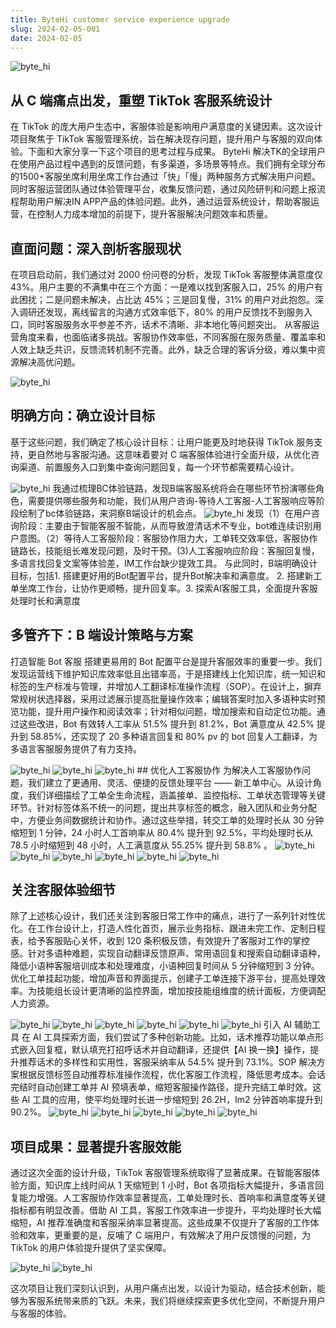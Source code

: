 ```yaml
---
title: ByteHi customer service experience upgrade
slug: 2024-02-05-001
date: 2024-02-05
---
```


<Image src="/byte_hi/byte_hi.png" alt="byte_hi" className="mb-6 rounded-lg" />

## 从 C 端痛点出发，重塑 TikTok 客服系统设计

在 TikTok 的庞大用户生态中，客服体验是影响用户满意度的关键因素。这次设计项目聚焦于 TikTok 客服管理系统，旨在解决现存问题，提升用户与客服的双向体验。下面和大家分享一下这个项目的思考过程与成果。
ByteHi 解决TK的全球用户在使用产品过程中遇到的反馈问题，有多渠道，多场景等特点。我们拥有全球分布的1500+客服坐席利用坐席工作台通过「快」「慢」两种服务方式解决用户问题。同时客服运营团队通过体验管理平台，收集反馈问题，通过风险研判和问题上报流程帮助用户解决IN APP产品的体验问题。此外，通过运营系统设计，帮助客服运营，在控制人力成本增加的前提下，提升客服解决问题效率和质量。

## 直面问题：深入剖析客服现状

在项目启动前，我们通过对 2000 份问卷的分析，发现 TikTok 客服整体满意度仅 43%。用户主要的不满集中在三个方面：一是难以找到客服入口，25% 的用户有此困扰；二是问题未解决，占比达 45%；三是回复慢，31% 的用户对此抱怨。深入调研还发现，离线留言的沟通方式效率低下，80% 的用户反馈找不到服务入口，同时客服服务水平参差不齐，话术不清晰、非本地化等问题突出。
从客服运营角度来看，也面临诸多挑战。客服协作效率低，不同客服在服务质量、覆盖率和人效上缺乏共识，反馈流转机制不完善。此外，缺乏合理的客诉分级，难以集中资源解决高优问题。

<Image src="/byte_hi/byte_hi_01.png" alt="byte_hi" className="mb-6 rounded-lg my-3" />

## 明确方向：确立设计目标

基于这些问题，我们确定了核心设计目标：让用户能更及时地获得 TikTok 服务支持，更自然地与客服沟通。这意味着要对 C 端客服体验进行全面升级，从优化咨询渠道、前置服务入口到集中查询问题回复，每一个环节都需要精心设计。

<Image src="/byte_hi/byte_hi_02.png" alt="byte_hi" className="mb-6 rounded-lg my-3" />
我通过梳理BC体验链路，发现B端客服系统将会在哪些环节扮演哪些角色，需要提供哪些服务和功能，我们从用户咨询-等待人工客服-人工客服响应等阶段绘制了bc体验链路，来洞察B端设计的机会点。
<Image src="/byte_hi/byte_hi_03.png" alt="byte_hi" className="mb-6 rounded-lg my-3" />
发现（1）在用户咨询阶段：主要由于智能客服不智能，从而导致澄清话术不专业，bot难连续识别用户意图。（2）等待人工客服阶段：客服协作阻力大，工单转交效率低，客服协作链路长，技能组长难发现问题，及时干预。(3)人工客服响应阶段：客服回复慢，多语言找回复文案等体验差，IM工作台缺少提效工具。
与此同时，B端明确设计目标，包括1.
搭建更好用的Bot配置平台，提升Bot解决率和满意度。 2.
搭建新工单坐席工作台，让协作更顺畅，提升回复率。3.
探索AI客服工具，全面提升客服处理时长和满意度

## 多管齐下：B 端设计策略与方案

打造智能 Bot 客服
搭建更易用的 Bot 配置平台是提升客服效率的重要一步。我们发现运营线下维护知识库效率低且出错率高，于是搭建线上化知识库，统一知识和标签的生产标准与管理，并增加人工翻译标准操作流程（SOP）。在设计上，摒弃常规树状选择器，采用过滤展示提高批量操作效率；编辑答案时加入多语种实时预览功能，提升用户操作和阅读效率；针对相似问题，增加搜索和自动定位功能。通过这些改进，Bot 有效转人工率从 51.5% 提升到 81.2%，Bot 满意度从 42.5% 提升到 58.85%，还实现了 20 多种语言回复和 80% pv 的 bot 回复人工翻译，为多语言客服服务提供了有力支持。

<Image src="/byte_hi/byte_hi_04.png" alt="byte_hi" className="mb-6 rounded-lg my-3" />
<Image src="/byte_hi/byte_hi_05.png" alt="byte_hi" className="mb-6 rounded-lg my-3" />
<Image src="/byte_hi/byte_hi_06.png" alt="byte_hi" className="mb-6 rounded-lg my-3" />
## 优化人工客服协作
为解决人工客服协作问题，我们建立了更通用、灵活、便捷的反馈处理平台 ——
新工单中心。从设计角度，我们详细描绘了工单全生命流程，涵盖接单、监控指标、工单状态管理等关键环节。针对标签体系不统一的问题，提出共享标签的概念，融入团队和业务分配中，方便业务间数据统计和协作。通过这些举措，转交工单的处理时长从
30 分钟缩短到 1 分钟，24 小时人工首响率从 80.4% 提升到 92.5%，平均处理时长从
78.5 小时缩短到 48 小时，人工满意度从 55.25% 提升到 58.8% 。

<Image src="/byte_hi/byte_hi_07.png" alt="byte_hi" className="mb-6 rounded-lg my-3" />
<Image src="/byte_hi/byte_hi_08.png" alt="byte_hi" className="mb-6 rounded-lg my-3" />
<Image src="/byte_hi/byte_hi_09.png" alt="byte_hi" className="mb-6 rounded-lg my-3" />
<Image src="/byte_hi/byte_hi_010.png" alt="byte_hi" className="mb-6 rounded-lg my-3" />
<Image src="/byte_hi/byte_hi_011.png" alt="byte_hi" className="mb-6 rounded-lg my-3" />
<Image src="/byte_hi/byte_hi_012.png" alt="byte_hi" className="mb-6 rounded-lg my-3" />

## 关注客服体验细节

除了上述核心设计，我们还关注到客服日常工作中的痛点，进行了一系列针对性优化。在工作台设计上，打造人性化首页，展示业务指标、跟进未完工作、定制日程表，给予客服贴心关怀，收到 120 条积极反馈，有效提升了客服对工作的掌控感。针对多语种难题，实现自动翻译反馈原声、常用语回复和搜索自动翻译语种，降低小语种客服培训成本和处理难度，小语种回复时间从 5 分钟缩短到 3 分钟。优化工单挂起功能，增加声音和界面提示，创建子工单连接下游平台，提高处理效率。为技能组长设计更清晰的监控界面，增加按技能组维度的统计面板，方便调配人力资源。

<Image src="/byte_hi/byte_hi_013.png" alt="byte_hi" className="mb-6 rounded-lg my-3" />
<Image src="/byte_hi/byte_hi_014.png" alt="byte_hi" className="mb-6 rounded-lg my-3" />
<Image src="/byte_hi/byte_hi_015.png" alt="byte_hi" className="mb-6 rounded-lg my-3" />
<Image src="/byte_hi/byte_hi_016.png" alt="byte_hi" className="mb-6 rounded-lg my-3" />
<Image src="/byte_hi/byte_hi_017.png" alt="byte_hi" className="mb-6 rounded-lg my-3" />
<Image src="/byte_hi/byte_hi_018.png" alt="byte_hi" className="mb-6 rounded-lg my-3" />
引入 AI 辅助工具 在 AI
工具探索方面，我们尝试了多种创新功能。比如，话术推荐功能以单点形式嵌入回复框，默认填充打招呼话术并自动翻译，还提供【AI
换一换】操作，提升推荐话术的多样性和实用性，客服采纳率从 54.5% 提升到 73.1%。SOP
解决方案根据反馈标签自动推荐标准操作流程，优化客服工作流程，降低思考成本。会话完结时自动创建工单并
AI 预填表单，缩短客服操作路径，提升完结工单时效。这些 AI
工具的应用，使平均处理时长进一步缩短到 26.2H，Im2 分钟首响率提升到 90.2%。
<Image src="/byte_hi/byte_hi_019.png" alt="byte_hi" className="mb-6 rounded-lg my-3" />
<Image src="/byte_hi/byte_hi_020.png" alt="byte_hi" className="mb-6 rounded-lg my-3" />
<Image src="/byte_hi/byte_hi_021.png" alt="byte_hi" className="mb-6 rounded-lg my-3" />
<Image src="/byte_hi/byte_hi_022.png" alt="byte_hi" className="mb-6 rounded-lg my-3" />
<Image src="/byte_hi/byte_hi_023.png" alt="byte_hi" className="mb-6 rounded-lg my-3" />

## 项目成果：显著提升客服效能

通过这次全面的设计升级，TikTok 客服管理系统取得了显著成果。在智能客服体验方面，知识库上线时间从 1 天缩短到 1 小时，Bot 各项指标大幅提升，多语言回复能力增强。人工客服协作效率显著提高，工单处理时长、首响率和满意度等关键指标都有明显改善。借助 AI 工具，客服工作效率进一步提升，平均处理时长大幅缩短，AI 推荐准确度和客服采纳率显著提高。这些成果不仅提升了客服的工作体验和效率，更重要的是，反哺了 C 端用户，有效解决了用户反馈慢的问题，为 TikTok 的用户体验提升提供了坚实保障。

<Image src="/byte_hi/byte_hi_025.png" alt="byte_hi" className="mb-6 rounded-lg my-3" />
<Image src="/byte_hi/byte_hi_026.png" alt="byte_hi" className="mb-6 rounded-lg my-3" />

这次项目让我们深刻认识到，从用户痛点出发，以设计为驱动，结合技术创新，能够为客服系统带来质的飞跃。未来，我们将继续探索更多优化空间，不断提升用户与客服的体验。
